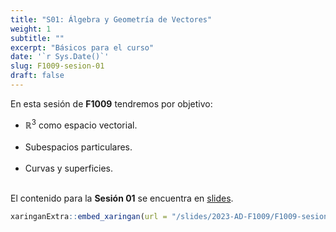 ```yaml
---
title: "S01: Álgebra y Geometría de Vectores"
weight: 1
subtitle: ""
excerpt: "Básicos para el curso"
date: '`r Sys.Date()`'
slug: F1009-sesion-01
draft: false
---
```


En esta sesión de __F1009__ tendremos por objetivo:

* $\mathbb{R}^3$ como espacio vectorial. <br/><br/>
* Subespacios particulares. <br/><br/>
* Curvas y superficies. <br/><br/>

El contenido para la **Sesión 01** se encuentra en [slides](/slides/2023-AD-F1009/F1009-sesion-01).

```r
xaringanExtra::embed_xaringan(url = "/slides/2023-AD-F1009/F1009-sesion-01", ratio = "4:3")
```